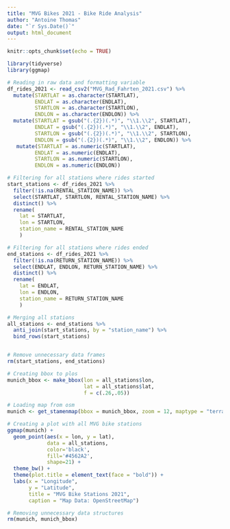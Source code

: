 ```yaml
---
title: "MVG Bikes 2021 - Bike Ride Analysis"
author: "Antoine Thomas"
date: "`r Sys.Date()`"
output: html_document
---
```


```r
knitr::opts_chunk$set(echo = TRUE)
```

```r
library(tidyverse)
library(ggmap)
```

```r
# Reading in raw data and formatting variable
df_rides_2021 <- read_csv2("MVG_Rad_Fahrten_2021.csv") %>%
  mutate(STARTLAT = as.character(STARTLAT),
         ENDLAT = as.character(ENDLAT),
         STARTLON = as.character(STARTLON),
         ENDLON = as.character(ENDLON)) %>%
  mutate(STARTLAT = gsub("(.{2})(.*)", "\\1.\\2", STARTLAT),
         ENDLAT = gsub("(.{2})(.*)", "\\1.\\2", ENDLAT),
         STARTLON = gsub("(.{2})(.*)", "\\1.\\2", STARTLON),
         ENDLON = gsub("(.{2})(.*)", "\\1.\\2", ENDLON)) %>%
   mutate(STARTLAT = as.numeric(STARTLAT),
         ENDLAT = as.numeric(ENDLAT),
         STARTLON = as.numeric(STARTLON),
         ENDLON = as.numeric(ENDLON)) 
```

```r

# Filtering for all stations where rides started
start_stations <- df_rides_2021 %>%
  filter(!is.na(RENTAL_STATION_NAME)) %>%
  select(STARTLAT, STARTLON, RENTAL_STATION_NAME) %>%
  distinct() %>%
  rename(
    lat = STARTLAT,
    lon = STARTLON,
    station_name = RENTAL_STATION_NAME
    )

# Filtering for all stations where rides ended
end_stations <- df_rides_2021 %>%
  filter(!is.na(RETURN_STATION_NAME)) %>%
  select(ENDLAT, ENDLON, RETURN_STATION_NAME) %>%
  distinct() %>%
  rename(
    lat = ENDLAT,
    lon = ENDLON,
    station_name = RETURN_STATION_NAME
    )

# Merging all stations
all_stations <- end_stations %>%
  anti_join(start_stations, by = "station_name") %>%
  bind_rows(start_stations)


# Remove unnecessary data frames
rm(start_stations, end_stations)

# Creating bbox to plos
munich_bbox <- make_bbox(lon = all_stations$lon,
                         lat = all_stations$lat,
                         f = c(.26,.05))

# Loading map from osm
munich <- get_stamenmap(bbox = munich_bbox, zoom = 12, maptype = "terrain")

# Creating a plot with all MVG bike stations
ggmap(munich) +
  geom_point(aes(x = lon, y = lat), 
             data = all_stations, 
             color='black', 
             fill='#4562A2', 
             shape=21) +
  theme_bw() +
  theme(plot.title = element_text(face = "bold")) +
  labs(x = "Longitude",
       y = "Latitude",
       title = "MVG Bike Stations 2021",
       caption = "Map Data: OpenStreetMap")

# Removing unnecessary data structures
rm(munich, munich_bbox)

```

